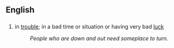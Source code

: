 ==English==
==={{idiom}}===
#in [[trouble]]; in a bad time or situation or having very bad [[luck]]
#:''People who are down and out need someplace to turn.''